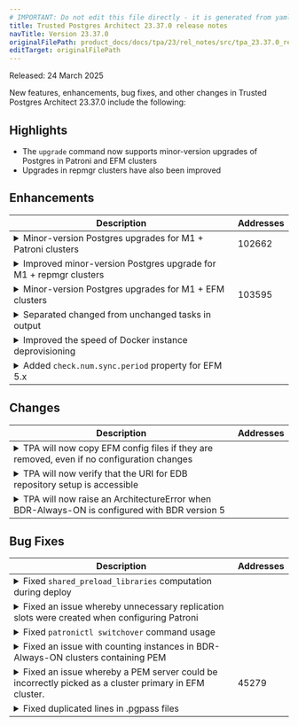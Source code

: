 ```yaml
---
# IMPORTANT: Do not edit this file directly - it is generated from yaml source.
title: Trusted Postgres Architect 23.37.0 release notes
navTitle: Version 23.37.0
originalFilePath: product_docs/docs/tpa/23/rel_notes/src/tpa_23.37.0_rel_notes.yml
editTarget: originalFilePath
---
```


Released: 24 March 2025

New features, enhancements, bug fixes, and other changes in Trusted Postgres Architect 23.37.0 include the following:

## Highlights

- The `upgrade` command now supports minor-version upgrades of Postgres in Patroni and EFM clusters
- Upgrades in repmgr clusters have also been improved

## Enhancements

<table class="table w-100"><thead><tr><th>Description</th><th width="10%">Addresses</th></tr></thead><tbody>
<tr><td><details><summary>Minor-version Postgres upgrades for M1 + Patroni clusters</summary><hr/><p>TPA can now upgrade Postgres to the latest minor version on an M1 cluster which uses Patroni as the failover manager. The upgrade process stops Barman on any Barman server in the cluster, then upgrades the replicas in the cluster. Then it switches to one replica as a temporary primary, upgrades Postgres on the original primary, and switches back to the original primary. Patroni's handling of the cluster is paused during the process and resumed afterwards. Then Barman is restarted and cluster health checks are run.</p>
</details></td><td>102662</td></tr>
<tr><td><details><summary>Improved minor-version Postgres upgrade for M1 + repmgr clusters</summary><hr/><p>Witness nodes were previously omitted from upgrade, they are now upgraded along with replicas. Postgres service restart is now more reliable and always run right after the package upgrade on the node is finished.</p>
</details></td><td></td></tr>
<tr><td><details><summary>Minor-version Postgres upgrades for M1 + EFM clusters</summary><hr/><p>TPA can now upgrade Postgres to the latest minor version on an M1 cluster which uses EFM as the failover manager. The upgrade process stops Barman on any Barman server in the cluster, then upgrades the replicas in the clusters. Then it switches to one replica as a temporary primary, upgrades Postgres on the original primary, and switches back to the original primary. The EFM agent is started and stopped on the different servers at the correct times. Then Barman is restarted and cluster health checks are run.</p>
</details></td><td>103595</td></tr>
<tr><td><details><summary>Separated changed from unchanged tasks in output</summary><hr/><p>In TPA's default output plugin, tasks which return &quot;ok&quot; but with no changes are now separated from ones that have reported changes, which are now highlighted in yellow.</p></details></td><td></td></tr>
<tr><td><details><summary>Improved the speed of Docker instance deprovisioning</summary><hr/><p>When deprovisioning docker instances, TPA now kills the container instead of stopping it, and does so to all the instances in parallel.</p>
</details></td><td></td></tr>
<tr><td><details><summary>Added <code>check.num.sync.period</code> property for EFM 5.x</summary><hr/><p>Starting with EFM 5.0, there is a new property <code>check.num.sync.period</code> that defines how often a primary agent will check to see if num_sync needs to change on the primary database. This can now be specified in <code>config.yml</code>.</p></details></td><td></td></tr>
</tbody></table>


## Changes

<table class="table w-100"><thead><tr><th>Description</th><th width="10%">Addresses</th></tr></thead><tbody>
<tr><td><details><summary>TPA will now copy EFM config files if they are removed, even if no configuration changes</summary><hr/><p>If either the <code>efm.nodes</code> or <code>efm.properties</code> configuration files do not exist in the top-level EFM directory, the <code>efm upgrade-conf</code> command copies them from the <code>/raw</code> directory, even if there have been no configuration changes. This amends previous behavior that required a configuration change before the <code>upgrade-conf</code> command would run and copy files.</p>
</details></td><td></td></tr>
<tr><td><details><summary>TPA will now verify that the URI for EDB repository setup is accessible</summary><hr/><p>The EDB repos are set up using the setup script following the EDB Repos 2.0 documentation: piping the cURL output to bash for execution. However, if a user passes a nonexistent <code>EDB_SUBSCRIPTION_TOKEN</code> or repository to cURL, the exit code gets silently swallowed and replaced with a 0 because bash executes an empty input. In this version, a request is dispatched to a repository's GPG key endpoint to ensure a <code>404</code> response is not returned <em>before</em> continuing to download the setup script. Additionally, tasks related to EDB repository set up are now skipped if the repository has already been set up.'</p>
</details></td><td></td></tr>
<tr><td><details><summary>TPA will now raise an ArchitectureError when BDR-Always-ON is configured with BDR version 5</summary><hr/><p>An architecture error is now raised during <code>tpaexec configure</code> if <code>--bdr-version 5</code> is passed with <code>-a BDR-Always-ON</code> alerting the user that BDR version 5 should be used with <code>PGD-Always-ON</code>.</p>
</details></td><td></td></tr>
</tbody></table>


## Bug Fixes

<table class="table w-100"><thead><tr><th>Description</th><th width="10%">Addresses</th></tr></thead><tbody>
<tr><td><details><summary>Fixed <code>shared_preload_libraries</code> computation during deploy</summary><hr/><p>Fixed a limitation of Ansible's handling of list ordering that would trigger unneeded and uncontrolled rewriting of the <code>shared_preload_libraries</code> and subsequently require a Postgres service restart, even on second deployment scenarios with no changes to the configuration.</p>
</details></td><td></td></tr>
<tr><td><details><summary>Fixed an issue whereby unnecessary replication slots were created when configuring Patroni</summary><hr/><p>When setting up a Patroni cluster, a replication slot was created for each etcd-only node. This caused problems because the unused slots cause the WAL to accumulate. Slots are now only created for the DB servers.</p></details></td><td></td></tr>
<tr><td><details><summary>Fixed <code>patronictl switchover</code> command usage</summary><hr/><p>TPA will now correctly use <code>--leader</code> instead of the deprecated <code>--master</code> parameter when using <code>patronictl switchover</code> command.</p>
</details></td><td></td></tr>
<tr><td><details><summary>Fixed an issue with counting instances in BDR-Always-ON clusters containing PEM</summary><hr/><p>Fixed a bug whereby in certain circumstances, TPA would incorrectly calculate the number of instances in a BDR-Always-ON cluster with a PEM server, causing &quot;tpaexec configure&quot; to fail with &quot;StopIteration&quot;.</p>
</details></td><td></td></tr>
<tr><td><details><summary>Fixed an issue whereby a PEM server could be incorrectly picked as a cluster primary in EFM cluster.</summary><hr/><p>If a cluster is created with a pem-server, that backend is not monitored by EFM, hence, that node shouldn't be included when discovering a Postgres primary for the entire cluster. This behavior is now correctly implemented by TPA.</p>
</details></td><td>45279</td></tr>
<tr><td><details><summary>Fixed duplicated lines in .pgpass files</summary><hr/><p>Fixed a bug whereby extra lines could be added to .pgpass for the same user when re-running 'tpaexec deploy'.</p>
</details></td><td></td></tr>
</tbody></table>


